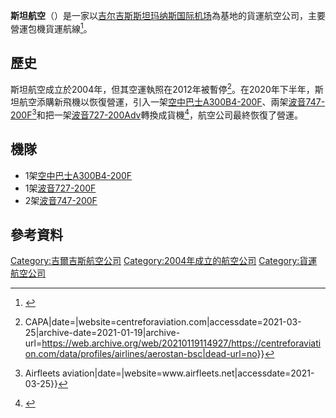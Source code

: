 {{Infobox Airline
|airline = 斯坦航空<br />Aerostan
|logo = 
|logo_size = 
|IATA = --
|ICAO = BSC
|callsign = BIG SHOT
|founded = 2004年
|ceased = 
|headquarters = [[比什凯克|比什凯克]][[玛纳斯国际机场|玛纳斯国际机场]]
|key_people = 
|hubs = [[玛纳斯国际机场|玛纳斯国际机场]]
|focus_cities = 
|frequent_flyer = 
|lounge = 
|alliance = 
|subsidiaries = 
|fleet_size = 4
|destinations = 
|website = 
}}

'''斯坦航空'''（{{lang|en|Aerostan}}）是一家以[[吉尔吉斯斯坦|吉尔吉斯斯坦]][[玛纳斯国际机场|玛纳斯国际机场]]為基地的貨運航空公司，主要營運包機貨運航線<ref>{{Cite web|url=http://www.ch-aviation.com/portal/airline/1SC|title=AeroStan on ch-aviation|date=|website=ch-aviation|accessdate=2021-01-02|archive-date=2021-07-30|archive-url=https://web.archive.org/web/20210730105734/https://www.ch-aviation.com/portal/airline/1SC|dead-url=no}}</ref>。

==歷史==
斯坦航空成立於2004年，但其空運執照在2012年被暫停<ref>{{Cite web|url=https://centreforaviation.com/data/profiles/airlines/aerostan-bsc|title=Aerostan Airline Profile {{!}} CAPA|date=|website=centreforaviation.com|accessdate=2021-03-25|archive-date=2021-01-19|archive-url=https://web.archive.org/web/20210119114927/https://centreforaviation.com/data/profiles/airlines/aerostan-bsc|dead-url=no}}</ref>。在2020年下半年，斯坦航空添購新飛機以恢復營運，引入一架[[空中巴士A300|空中巴士A300B4-200F]]、兩架[[波音747|波音747-200F]]<ref>{{Cite web|url=https://www.airfleets.net/flottecie/Aerostan.htm |title=Aerostan Fleet {{!}} Airfleets aviation|date=|website=www.airfleets.net|accessdate=2021-03-25}}</ref>和把一架[[波音727|波音727-200Adv]]轉換成貨機<ref>{{Cite web|url=https://www.jetphotos.com/photo/keyword/aerostan |title=Aerostan on JetPhotos|date=|website=JetPhotos|accessdate=2021-01-02}}</ref>，航空公司最終恢復了營運。

==機隊==
*1架[[空中巴士A300|空中巴士A300B4-200F]]
*1架[[波音727|波音727-200F]]
*2架[[波音747|波音747-200F]]

== 參考資料 ==
{{reflist}}

[[Category:吉爾吉斯航空公司|Category:吉爾吉斯航空公司]]
[[Category:2004年成立的航空公司|Category:2004年成立的航空公司]]
[[Category:貨運航空公司|Category:貨運航空公司]]